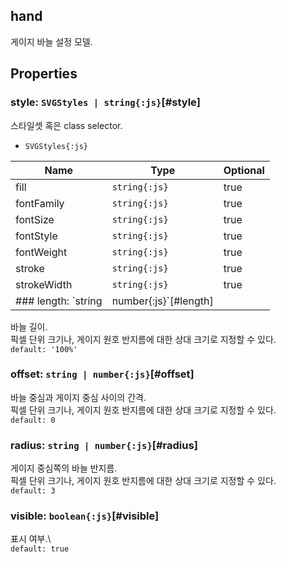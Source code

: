 ## hand
게이지 바늘 설정 모델.
## Properties

### style: `SVGStyles | string{:js}`[#style]
스타일셋 혹은 class selector.  
- `SVGStyles{:js}` 

| Name | Type | Optional |  
| ----- | ----- | ----- |  
| fill | `string{:js}` | true |  
| fontFamily | `string{:js}` | true |  
| fontSize | `string{:js}` | true |  
| fontStyle | `string{:js}` | true |  
| fontWeight | `string{:js}` | true |  
| stroke | `string{:js}` | true |  
| strokeWidth | `string{:js}` | true |
### length: `string | number{:js}`[#length]
바늘 길이.\
픽셀 단위 크기나, 게이지 원호 반지름에 대한 상대 크기로 지정할 수 있다.  
`default: '100%'`  

### offset: `string | number{:js}`[#offset]
바늘 중심과 게이지 중심 사이의 간격.\
픽셀 단위 크기나, 게이지 원호 반지름에 대한 상대 크기로 지정할 수 있다.  
`default: 0`  

### radius: `string | number{:js}`[#radius]
게이지 중심쪽의 바늘 반지름.\
픽셀 단위 크기나, 게이지 원호 반지름에 대한 상대 크기로 지정할 수 있다.  
`default: 3`  

### visible: `boolean{:js}`[#visible]
표시 여부.\  
`default: true`  
